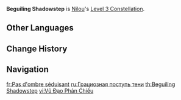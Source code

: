 {{Constellation Infobox
|image         = Constellation Beguiling Shadowstep.png
|character     = Nilou
|level         = 3
|description   = Increases the Level of [[Dance of Abzendegi: Distant Dreams, Listening Spring]] by 3.<br />Maximum upgrade level is 15.
|utility1      = Talent Level Increase
|utility2      = Elemental Burst Level Increase
}}
'''Beguiling Shadowstep''' is [[Nilou]]'s [[Level 3 Constellation]].

==Other Languages==
{{Other Languages
|en      = Beguiling Shadowstep
|zhs     = 倾影的莲步
|zhs_rm  = Qīngyǐng de Liánbù
|zht     = 傾影的蓮步
|zht_rm  = Qīngyǐng de Liánbù
|zh_tl   = 
|ja      = 朝影の蓮歩
|ja_rm   = Asakage no Renpo
|ja_tl   = Lotus Step of Morning Shadow
|ko      = 매혹적인 수련의 그림자
|ko_rm   = Maehokjjeogin Suryeon-ui Geurimja
|ko_tl   = Fascinating Water Lily's Shadow
|es      = Loto embelesador
|es_tl   = Ravishing Lotus
|fr      = Pas d'ombre séduisant
|fr_tl   = Beguiling Shadow Step
|ru      = Грациозная поступь тени
|ru_tl   = Graceful Shadow Step
|th      = Beguiling Shadowstep
|vi      = Vũ Đạo Phản Chiếu
|vi_tl   = Reflective Dance
|de      = Schattenschritt des Lotos
|de_tl   = Shadow Step of the Lotus
|id      = Beguiling Shadowstep
|pt      = Silhueta dos Passos de Lótus
|pt_tl   = Silhouette of the Lotus Steps
|tr      = Aldatıcı Adım
|tr_tl   = 
|it      = Loto ammaliatore
|it_tl   = Beguiling Lotus
}}

==Change History==
{{Change History|3.1}}

==Navigation==
{{Talent Navbox|Nilou}}

[[fr:Pas d'ombre séduisant]]
[[ru:Грациозная поступь тени]]
[[th:Beguiling Shadowstep]]
[[vi:Vũ Đạo Phản Chiếu]]